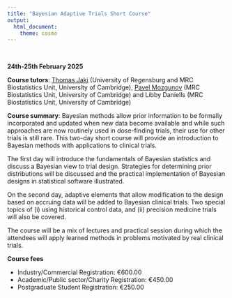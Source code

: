 ```yaml
---
title: "Bayesian Adaptive Trials Short Course"
output:
  html_document:
    theme: cosmo
---
```


<!-- <style type="text/css"> -->

<!-- body { -->

<!--  background-image: url("coming_soon.jpg"); -->

<!--  background-position: center top; -->

<!--  background-size: 100% auto; -->

<!-- } -->

<!-- </style>  -->

```{=html}
<style type="text/css">
h1.title {
  font-size: 36px;
  color: DarkRed;
  text-align: center;
}
</style>
```

<br/>

**24th-25th February 2025** <br/>

**Course tutors**: [Thomas Jaki](https://www.mrc-bsu.cam.ac.uk/staff/thomas-jaki) (University of Regensburg and MRC Biostatistics Unit, University of Cambridge), [Pavel Mozgunov](https://www.mrc-bsu.cam.ac.uk/staff/pavel-mozgunov) (MRC Biostatistics Unit, University of Cambridge) and Libby Daniells (MRC Biostatistics Unit, University of Cambridge) <br/>

**Course summary**: Bayesian methods allow prior information to be formally incorporated and updated when new data become available and while such approaches are now routinely used in dose-finding trials, their use for other trials is still rare. This two-day short course will provide an introduction to Bayesian methods with applications to clinical trials. <br/>

The first day will introduce the fundamentals of Bayesian statistics and discuss a Bayesian view to trial design. Strategies for determining prior distributions will be discussed and the practical implementation of Bayesian designs in statistical software illustrated.<br/>

On the second day, adaptive elements that allow modification to the design based on accruing data will be added to Bayesian clinical trials. Two special topics of (i) using historical control data, and (ii) precision medicine trials will also be covered. <br/>

The course will be a mix of lectures and practical session during which the attendees will apply learned methods in problems motivated by real clinical trials. <br/>

**Course fees**
<ul>
  <li>Industry/Commercial Registration: €600.00</li>
  <li>Academic/Public sector/Charity Registration: €450.00</li>
  <li>Postgraduate Student Registration: €250.00</li>
</ul>
 